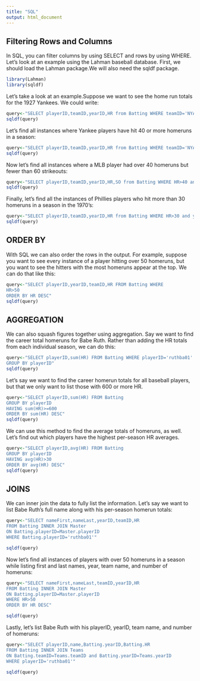 ---
title: "SQL"
output: html_document
---
## Filtering Rows and Columns

In SQL, you can filter columns by using SELECT and rows by using WHERE. Let's look at an example using the Lahman baseball database. First, we should load the Lahman package.We will also need the sqldf package. 

```{r message=FALSE, warning=FALSE}
library(Lahman)
library(sqldf)
```

Let's take a look at an example.Suppose we want to see the home run totals for the 1927 Yankees. We could write:

```{r}
query<-"SELECT playerID,teamID,yearID,HR from Batting WHERE teamID='NYA' and yearID=1927"
sqldf(query)
```

Let's find all instances where Yankee players have hit 40 or more homeruns in a season:

```{r}
query<-"SELECT playerID,teamID,yearID,HR from Batting WHERE teamID='NYA' and HR>=40"
sqldf(query)
```

Now let's find all instances where a MLB player had over 40 homeruns but fewer than 60 strikeouts:

```{r}
query<-"SELECT playerID,teamID,yearID,HR,SO from Batting WHERE HR>40 and SO<60"
sqldf(query)
```

Finally, let's find all the instances of Phillies players who hit more than 30 homeruns in a season in the 1970's:

```{r}
query<-"SELECT playerID,teamID,yearID,HR from Batting WHERE HR>30 and yearID>=1970 and yearID<=1979 and teamID='PHI'"
sqldf(query)
```

## ORDER BY

With SQL we can also order the rows in the output. For example, suppose you want to see every instance of a player hitting over 50 homeruns, but you want to see the hitters with the most homeruns appear at the top. We can do that like this:

```{r}
query<-"SELECT playerID,yearID,teamID,HR FROM Batting WHERE
HR>50
ORDER BY HR DESC"
sqldf(query)
```

## AGGREGATION

We can also squash figures together using aggregation.  Say we want to find the career total homeruns for Babe Ruth. Rather than adding the HR totals from each individual season, we can do this:

```{r}
query<-"SELECT playerID,sum(HR) FROM Batting WHERE playerID='ruthba01'
GROUP BY playerID"
sqldf(query)
```

Let's say we want to find the career homerun totals for all baseball players, but that we only want to list those with 600 or more HR.

```{r}
query<-"SELECT playerID,sum(HR) FROM Batting
GROUP BY playerID
HAVING sum(HR)>=600
ORDER BY sum(HR) DESC"
sqldf(query)

```

We can use this method to find the average totals of homeruns, as well. Let's find out which players have the highest per-season HR averages.

```{r}
query<-"SELECT playerID,avg(HR) FROM Batting 
GROUP BY playerID
HAVING avg(HR)>30
ORDER BY avg(HR) DESC"
sqldf(query)

```

## JOINS

We can inner join the data to fully list the information.  Let's say we want to list Babe Ruth's full name along with his per-season homerun totals:

```{r}
query<-"SELECT nameFirst,nameLast,yearID,teamID,HR
FROM Batting INNER JOIN Master
ON Batting.playerID=Master.playerID
WHERE Batting.playerID='ruthba01'"

sqldf(query)
```

Now let's find all instances of players with over 50 homeruns in a season while listing first and last names, year, team name, and number of homeruns:

```{r}
query<-"SELECT nameFirst,nameLast,teamID,yearID,HR
FROM Batting INNER JOIN Master
ON Batting.playerID=Master.playerID
WHERE HR>50
ORDER BY HR DESC"

sqldf(query)
```

Lastly, let's list Babe Ruth with his playerID, yearID, team name, and number of homeruns:

```{r}
query<-"SELECT playerID,name,Batting.yearID,Batting.HR
FROM Batting INNER JOIN Teams
ON Batting.teamID=Teams.teamID and Batting.yearID=Teams.yearID
WHERE playerID='ruthba01'"

sqldf(query)
```


